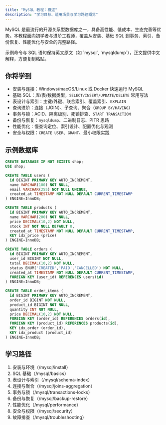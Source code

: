 ```yaml
---
title: "MySQL 教程：概述"
description: "学习目标、适用场景与学习路径概览"
---
```


MySQL 是最流行的开源关系型数据库之一，具备高性能、低成本、生态完善等优势。本教程面向初学者与进阶工程师，覆盖从安装、基础 SQL 到事务、索引、备份恢复、性能优化与安全的完整路径。

<Info>
示例命令与 SQL 语句保持英文原文（如 `mysql`, `mysqldump`），正文提供中文解释，方便复制粘贴。
</Info>

## 你将学到

- 安装与连接：Windows/macOS/Linux 或 Docker 快速运行 MySQL
- 基础 SQL：库/表/数据类型，`SELECT/INSERT/UPDATE/DELETE` 常用写法
- 表设计与索引：主键/外键、联合索引、覆盖索引、`EXPLAIN`
- 查询进阶：连接（JOIN）、子查询、聚合（`GROUP BY/HAVING`）
- 事务与锁：ACID、隔离级别、死锁排查、`START TRANSACTION`
- 备份与恢复：`mysqldump`、二进制日志、PITR 思路
- 性能优化：慢查询定位、索引设计、配置优化与观测
- 安全与权限：`CREATE USER`、`GRANT`、最小权限实践

## 示例数据库

```sql
CREATE DATABASE IF NOT EXISTS shop;
USE shop;

CREATE TABLE users (
  id BIGINT PRIMARY KEY AUTO_INCREMENT,
  name VARCHAR(100) NOT NULL,
  email VARCHAR(255) NOT NULL UNIQUE,
  created_at TIMESTAMP NOT NULL DEFAULT CURRENT_TIMESTAMP
) ENGINE=InnoDB;

CREATE TABLE products (
  id BIGINT PRIMARY KEY AUTO_INCREMENT,
  name VARCHAR(200) NOT NULL,
  price DECIMAL(10,2) NOT NULL,
  stock INT NOT NULL DEFAULT 0,
  created_at TIMESTAMP NOT NULL DEFAULT CURRENT_TIMESTAMP,
  KEY idx_price (price)
) ENGINE=InnoDB;

CREATE TABLE orders (
  id BIGINT PRIMARY KEY AUTO_INCREMENT,
  user_id BIGINT NOT NULL,
  total DECIMAL(10,2) NOT NULL,
  status ENUM('CREATED','PAID','CANCELLED') NOT NULL,
  created_at TIMESTAMP NOT NULL DEFAULT CURRENT_TIMESTAMP,
  FOREIGN KEY (user_id) REFERENCES users(id)
) ENGINE=InnoDB;

CREATE TABLE order_items (
  id BIGINT PRIMARY KEY AUTO_INCREMENT,
  order_id BIGINT NOT NULL,
  product_id BIGINT NOT NULL,
  quantity INT NOT NULL,
  price DECIMAL(10,2) NOT NULL,
  FOREIGN KEY (order_id) REFERENCES orders(id),
  FOREIGN KEY (product_id) REFERENCES products(id),
  KEY idx_order (order_id),
  KEY idx_product (product_id)
) ENGINE=InnoDB;
```

## 学习路径

1. 安装与环境（/mysql/install）
2. SQL 基础（/mysql/basics）
3. 表设计与索引（/mysql/schema-index）
4. 连接与聚合（/mysql/joins-aggregation）
5. 事务与锁（/mysql/transactions-locks）
6. 备份与恢复（/mysql/backup-restore）
7. 性能优化（/mysql/performance）
8. 安全与权限（/mysql/security）
9. 故障排查（/mysql/troubleshooting）

